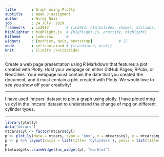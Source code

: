 ```yaml
---
title       : Graph using Plotly    
subtitle    : Week 3 assigment
author      : Niraj Nair
job         : 24 July, 2020
framework   : io2012        # {io2012, html5slides, shower, dzslides, ...}
highlighter : highlight.js  # {highlight.js, prettify, highlight}
hitheme     : tomorrow      # 
widgets     : [mathjax, quiz, bootstrap]            # {}
mode        : selfcontained # {standalone, draft}
knit        : slidify::knit2slides
---
```


Create a web page presentation using R Markdown that features a plot created with Plotly. Host your webpage on either GitHub Pages, RPubs, or NeoCities. Your webpage must contain the date that you created the document, and it must contain a plot created with Plotly. We would love to see you show off your creativity!

---

I have used 'mtcars' dataset to plot a graph using plotly.
I have ploted mpg vs cyl in the 'mtcars' dataset to understand the change of mpg on different cylinder types.

---

```r
library(plotly)
data("mtcars")
mtcars$cyl <- factor(mtcars$cyl)
p <- plot_ly(data = mtcars, type = 'box', x = mtcars$cyl, y = mtcars$mpg, color = mtcars$cyl)
p <- p %>% layout(xaxis = list(title= 'Cylinders'), yaxis = list(title= 'Miles Per Gallon'))
p
htmlwidgets::saveWidget(as_widget(p), "wp.html")

```




